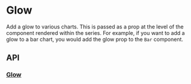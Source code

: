 
# Glow

Add a glow to various charts. This is passed as a prop at the level of the component rendered within the series.
For example, if you want to add a glow to a bar chart, you would add the glow prop to the `Bar` component.

## API

### [Glow](https://github.com/reaviz/reaviz/blob/master/src/common/Glow/Glow.tsx)
<PropsTable name="Glow" />
